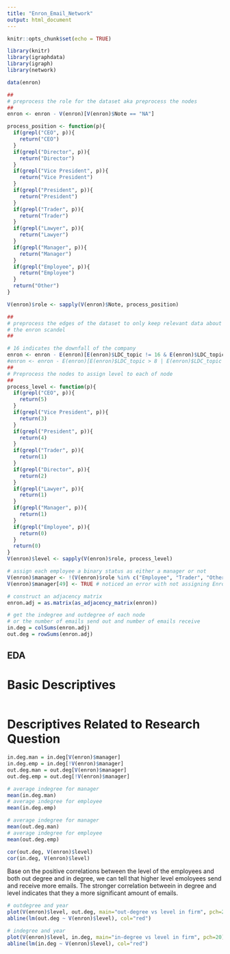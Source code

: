 ```yaml
---
title: "Enron_Email_Network"
output: html_document
---
```


```r
knitr::opts_chunk$set(echo = TRUE)

library(knitr)
library(igraphdata)
library(igraph)
library(network)

data(enron)
```

```r
##
# preprocess the role for the dataset aka preprocess the nodes
##
enron <- enron - V(enron)[V(enron)$Note == "NA"]

process_position <- function(p){
  if(grepl("CEO", p)){
    return("CEO")
  }
  if(grepl("Director", p)){
    return("Director")
  }
  if(grepl("Vice President", p)){
    return("Vice President")
  }
  if(grepl("President", p)){
    return("President")
  }
  if(grepl("Trader", p)){
    return("Trader")
  }
  if(grepl("Lawyer", p)){
    return("Lawyer")
  }
  if(grepl("Manager", p)){
    return("Manager")
  }
  if(grepl("Employee", p)){
    return("Employee")
  }
  return("Other")
}

V(enron)$role <- sapply(V(enron)$Note, process_position)
```

```r
##
# preprocess the edges of the dataset to only keep relevant data about 
# the enron scandel 
##

# 16 indicates the downfall of the company
enron <- enron - E(enron)[E(enron)$LDC_topic != 16 & E(enron)$LDC_topic != 4]
#enron <- enron - E(enron)[E(enron)$LDC_topic > 8 | E(enron)$LDC_topic < 1]
##
# Preprocess the nodes to assign level to each of node
##
process_level <- function(p){
  if(grepl("CEO", p)){
    return(5)
  }
  if(grepl("Vice President", p)){
    return(3)
  }
  if(grepl("President", p)){
    return(4)
  }
  if(grepl("Trader", p)){
    return(1)
  }
  if(grepl("Director", p)){
    return(2)
  }
  if(grepl("Lawyer", p)){
    return(1)
  }
  if(grepl("Manager", p)){
    return(1)
  }
  if(grepl("Employee", p)){
    return(0)
  }
  return(0)
}
V(enron)$level <- sapply(V(enron)$role, process_level)

# assign each employee a binary status as either a manager or not
V(enron)$manager <- !(V(enron)$role %in% c("Employee", "Trader", "Other"))
V(enron)$manager[49] <- TRUE # noticed an error with not assigning Enron individual Jeff Dasovich (a director with the highest degree in the network) as a manager rather than an employee in the dataset

# construct an adjacency matrix
enron.adj = as.matrix(as_adjacency_matrix(enron))

# get the indegree and outdegree of each node
# or the number of emails send out and number of emails receive
in.deg = colSums(enron.adj)
out.deg = rowSums(enron.adj)
```

## EDA

# Basic Descriptives
```r

```

# Descriptives Related to Research Question
```r
in.deg.man = in.deg[V(enron)$manager]
in.deg.emp = in.deg[!V(enron)$manager]
out.deg.man = out.deg[V(enron)$manager]
out.deg.emp = out.deg[!V(enron)$manager]

# average indegree for manager
mean(in.deg.man)
# average indegree for employee
mean(in.deg.emp)

# average indegree for manager
mean(out.deg.man)
# average indegree for employee
mean(out.deg.emp)
```

```r
cor(out.deg, V(enron)$level)
cor(in.deg, V(enron)$level)
```
Base on the positive correlations between the level of the employees and both out degree and in degree, we can tell that higher level emoloyees send and receive more emails. The stronger correlation betweein in degree and level indicates that they a more significant amount of emails.

```r
# outdegree and year
plot(V(enron)$level, out.deg, main="out-degree vs level in firm", pch=20)
abline(lm(out.deg ~ V(enron)$level), col="red")

# indegree and year
plot(V(enron)$level, in.deg, main="in-degree vs level in firm", pch=20)
abline(lm(in.deg ~ V(enron)$level), col="red")
```

```r

```


